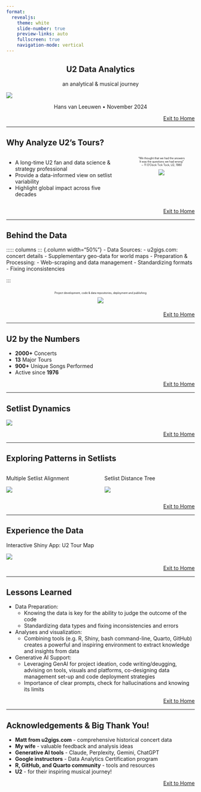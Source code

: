 ```yaml
---
format:
  revealjs:
    theme: white
    slide-number: true
    preview-links: auto
    fullscreen: true
    navigation-mode: vertical
---
```


## U2 Data Analytics {style="text-align: center;"}

::: {style="text-align: center;"}
an analytical & musical journey
:::

![](u2hvl/DSCN1518.JPG)

::: {style="text-align: center;"}
Hans van Leeuwen • November 2024
:::

::: {style="text-align: right;"}
::: {style="font-size: 14px;"}
[Exit to Home](index.html)
:::
:::

---

## Why Analyze U2's Tours?

:::::: columns
::: {.column width="50%"}
-   A long-time U2 fan and data science & strategy professional
-   Provide a data-informed view on setlist variability
-   Highlight global impact across five decades
:::

::: {.column width="50%" style="font-size: 0.5em;"}
::: {style="text-align: center;"}
"We thought that we had the answers\
It was the questions we had wrong"\
∼ 11 O'Clock Tick Tock, U2, 1980

![](u2hvl/EverythingYouKnowIsWrong.JPG)
:::
:::
::::::


::: {style="text-align: right;"}
::: {style="font-size: 14px;"}
[Exit to Home](index.html)
:::
:::

---

## Behind the Data {.smaller}

::::: columns
::: {.column width="50%"}
-   Data Sources:
    -   u2gigs.com: concert details
    -   Supplementary geo-data for world maps
-   Preparation & Processing:
    -   Web-scraping and data management
    -   Standardizing formats
    -   Fixing inconsistencies

:::

::: {.column width="50%" style="font-size: 0.5em;"}
::: {style="text-align: center;"}
Project development, code & data repositories, deployment and publishing

![](u2hvl/u2_data_analytics_project_setup.jpg)
:::
:::::

::: {style="text-align: right;"}
::: {style="font-size: 14px;"}
[Exit to Home](index.html)
:::
:::

---

## U2 by the Numbers

-   **2000+** Concerts
-   **13** Major Tours
-   **900+** Unique Songs Performed
-   Active since **1976**

::: {style="text-align: right;"}
::: {style="font-size: 14px;"}
[Exit to Home](index.html)
:::
:::


---

## Setlist Dynamics

![](u2hvl/setlist_variability_by_tour.png)

::: {style="text-align: right;"}
::: {style="font-size: 14px;"}
[Exit to Home](index.html)
:::
:::

---

## Exploring Patterns in Setlists

::::: columns
::: {.column width="50%"}
Multiple Setlist Alignment

![](u2hvl/setlist_alignment_mafft.png)
:::

::: {.column width="50%"}
Setlist Distance Tree

![](u2hvl/distance_tree_legs_colored.png)
:::
:::::

::: {style="text-align: right;"}
::: {style="font-size: 14px;"}
[Exit to Home](index.html)
:::
:::

---

## Experience the Data

Interactive Shiny App: U2 Tour Map

![](u2hvl/u2_tour_map_shiny_app.png)

::: {style="text-align: right;"}
::: {style="font-size: 14px;"}
[Exit to Home](index.html)
:::
:::

---

## Lessons Learned {.smaller}

-   Data Preparation:
    -   Knowing the data is key for the ability to judge the outcome of the code
    -   Standardizing data types and fixing inconsistencies and errors
-   Analyses and visualization:
    -   Combining tools (e.g. R, Shiny, bash command-line, Quarto, GitHub) creates a powerful and inspiring environment to extract knowledge and insights from data
-   Generative AI Support:
    -   Leveraging GenAI for project ideation, code writing/deugging, advising on tools, visuals and platforms, co-designing data management set-up and code deployment strategies
    -   Importance of clear prompts, check for hallucinations and knowing its limits

::: {style="text-align: right;"}
::: {style="font-size: 14px;"}
[Exit to Home](index.html)
:::
:::

---

## Acknowledgements & Big Thank You!

-   **Matt from u2gigs.com** - comprehensive historical concert data
-   **My wife** - valuable feedback and analysis ideas
-   **Generative AI tools** - Claude, Perplexity, Gemini, ChatGPT
-   **Google instructors** - Data Analytics Certification program
-   **R, GitHub, and Quarto community** - tools and resources
-   **U2** - for their inspiring musical journey!

::: {style="text-align: right;"}
::: {style="font-size: 14px;"}
[Exit to Home](index.html)
:::
:::